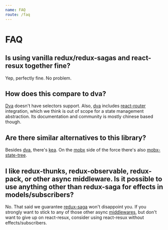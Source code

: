 ```yaml
---
name: FAQ
route: /faq
---
```


# FAQ

## Is using vanilla redux/redux-sagas and react-resux together fine?
Yep, perfectly fine. No problem.

## How does this compare to dva?
[Dva] doesn't have selectors support. Also, [dva] includes [react-router] integration, which we think is out of
scope for a state management abstraction. Its documentation and community is mostly chinese based though.

## Are there similar alternatives to this library?
Besides [dva], there's [kea]. On the [mobx] side of the force there's also [mobx-state-tree].

## I like redux-thunks, redux-observable, redux-pack, or other async middleware. Is it possible to use anything other than redux-saga for effects in models/subscribers?
No. That said we guarantee [redux-saga] won't disappoint you. If you strongly want to stick to any of those other
async [middlewares], but don't want to give up on react-resux, consider using react-resux without effects/subscribers.

[dva]: https://github.com/dvajs/dva
[kea]: https://github.com/keajs/kea
[react-router]: https://github.com/ReactTraining/react-router
[mobx]: https://github.com/mobxjs/mobx
[mobx-state-tree]: https://github.com/mobxjs/mobx-state-tree
[redux-saga]: https://redux-saga.js.org/
[middlewares]: https://redux.js.org/advanced/middleware
